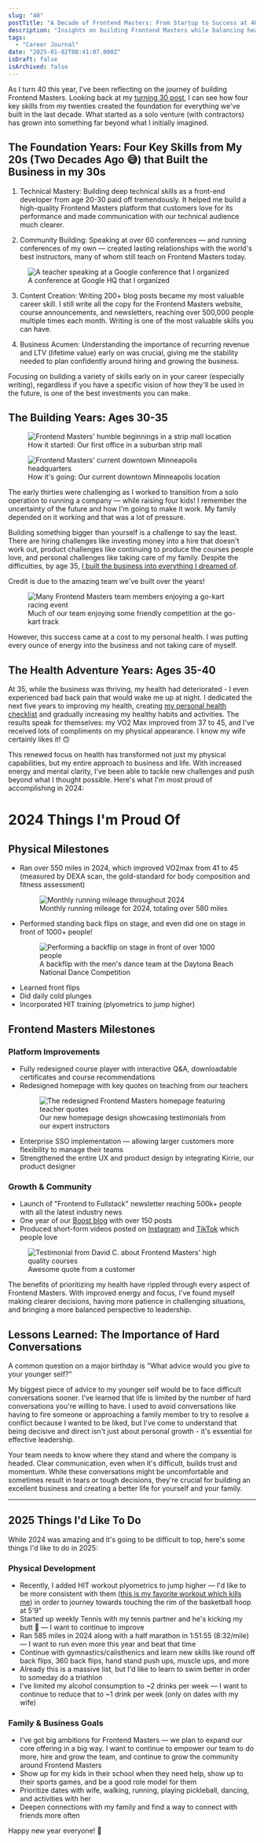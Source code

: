 ```yaml
---
slug: "40"
postTitle: "A Decade of Frontend Masters: From Startup to Success at 40"
description: "Insights on building Frontend Masters while balancing health, family, and becoming a leader."
tags:
  - "Career Journal"
date: "2025-01-02T08:41:07.000Z"
isDraft: false
isArchived: false
---
```



As I turn 40 this year, I've been reflecting on the journey of building Frontend Masters. Looking back at my [turning 30 post](/articles/30), I can see how four key skills from my twenties created the foundation for everything we've built in the last decade. What started as a solo venture (with contractors) has grown into something far beyond what I initially imagined.

## The Foundation Years: Four Key Skills from My 20s (Two Decades Ago 😅) that Built the Business in my 30s

1. Technical Mastery: Building deep technical skills as a front-end developer from age 20-30 paid off tremendously. It helped me build a high-quality Frontend Masters platform that customers love for its performance and made communication with our technical audience much clearer.

2. Community Building: Speaking at over 60 conferences — and running conferences of my own — created lasting relationships with the world's best instructors, many of whom still teach on Frontend Masters today.

<figure>
  <Image
    src={import("./_google.jpeg")}
    alt="A teacher speaking at a Google conference that I organized"
  />
  <figcaption>A conference at Google HQ that I organized</figcaption>
</figure>

3. Content Creation: Writing 200+ blog posts became my most valuable career skill. I still write all the copy for the Frontend Masters website, course announcements, and newsletters, reaching over 500,000 people multiple times each month. Writing is one of the most valuable skills you can have.

4. Business Acumen: Understanding the importance of recurring revenue and LTV (lifetime value) early on was crucial, giving me the stability needed to plan confidently around hiring and growing the business.

Focusing on building a variety of skills early on in your career (especially writing), regardless if you have a specific vision of how they'll be used in the future, is one of the best investments you can make.

## The Building Years: Ages 30-35

<div className="image-comparison">
  <figure>
    <Image 
      src={import("./_started.jpeg")} 
      alt="Frontend Masters' humble beginnings in a strip mall location"
    />
    <figcaption>How it started: Our first office in a suburban strip mall</figcaption>
  </figure>

  <figure>
    <Image 
      src={import("./_started-going.jpeg")} 
      alt="Frontend Masters' current downtown Minneapolis headquarters"
    />
    <figcaption>How it's going: Our current downtown Minneapolis location</figcaption>
  </figure>
</div>

The early thirties were challenging as I worked to transition from a solo operation to running a company &mdash; while raising four kids! I remember the uncertainty of the future and how I'm going to make it work. My family depended on it working and that was a lot of pressure.

Building something bigger than yourself is a challenge to say the least. There are hiring challenges like investing money into a hire that doesn't work out, product challenges like continuing to produce the courses people love, and personal challenges like taking care of my family. Despite the difficulties, by age 35, [I built the business into everything I dreamed of](/articles/turning-35).

Credit is due to the amazing team we've built over the years!

<figure>
  <Image
    src={import("./_team.jpeg")}
    alt="Many Frontend Masters team members enjoying a go-kart racing event"
  />
  <figcaption>
    Much of our team enjoying some friendly competition at the go-kart track
  </figcaption>
</figure>

However, this success came at a cost to my personal health. I was putting every ounce of energy into the business and not taking care of myself.

## The Health Adventure Years: Ages 35-40

At 35, while the business was thriving, my health had deteriorated - I even experienced bad back pain that would wake me up at night. I dedicated the next five years to improving my health, creating [my personal health checklist](/articles/personal-health-checklist) and gradually increasing my healthy habits and activities. The results speak for themselves: my VO2 Max improved from 37 to 45, and I've received lots of compliments on my physical appearance. I know my wife certainly likes it! 🙃

This renewed focus on health has transformed not just my physical capabilities, but my entire approach to business and life. With increased energy and mental clarity, I've been able to tackle new challenges and push beyond what I thought possible. Here's what I'm most proud of accomplishing in 2024:

# 2024 Things I'm Proud Of

## Physical Milestones

<ul class="accomplishments">
<li>Ran over 550 miles in 2024, which improved VO2max from 41 to 45 (measured by DEXA scan, the gold-standard for body composition and fitness assessment)</li>

<figure>
  <Image
    src={import("./_2024-running.png")}
    alt="Monthly running mileage throughout 2024"
  />
  <figcaption>
    Monthly running mileage for 2024, totaling over 580 miles
  </figcaption>
</figure>

<li>
  Performed standing back flips on stage, and even did one on stage in front of
  1000+ people!
</li>

<figure>
  <Image
    src={import("./_backflip.jpg")}
    alt="Performing a backflip on stage in front of over 1000 people"
  />
  <figcaption>
    A backflip with the men's dance team at the Daytona Beach National Dance
    Competition
  </figcaption>
</figure>

<li>Learned front flips</li>
<li>Did daily cold plunges</li>
<li>Incorporated HIT training (plyometrics to jump higher)</li>
</ul>

## Frontend Masters Milestones

### Platform Improvements

- Fully redesigned course player with interactive Q&A, downloadable certificates and course recommendations
- Redesigned homepage with key quotes on teaching from our teachers
  <figure>
    <Image
      src={import("./_new-homepage.jpg")}
      alt="The redesigned Frontend Masters homepage featuring teacher quotes"
    />
    <figcaption>
      Our new homepage design showcasing testimonials from our expert
      instructors
    </figcaption>
  </figure>
- Enterprise SSO implementation &mdash; allowing larger customers more flexibility to manage their teams
- Strengthened the entire UX and product design by integrating Kirrie, our product designer

### Growth & Community

- Launch of "Frontend to Fullstack" newsletter reaching 500k+ people with all the latest industry news
- One year of our [Boost blog](https://frontendmasters.com/blog/) with over 150 posts
- Produced short-form videos posted on [Instagram](https://www.instagram.com/frontendmasters/) and [TikTok](https://www.tiktok.com/@frontendmasters) which people love

<figure>
  <Image
    src={import("./_testimonial.png")}
    alt="Testimonial from David C. about Frontend Masters' high quality courses"
    width={650}
  />
  <figcaption>Awesome quote from a customer</figcaption>
</figure>

The benefits of prioritizing my health have rippled through every aspect of Frontend Masters. With improved energy and focus, I've found myself making clearer decisions, having more patience in challenging situations, and bringing a more balanced perspective to leadership.

## Lessons Learned: The Importance of Hard Conversations

A common question on a major birthday is "What advice would you give to your younger self?"

My biggest piece of advice to my younger self would be to face difficult conversations sooner. I've learned that life is limited by the number of hard conversations you're willing to have. I used to avoid conversations like having to fire someone or approaching a family member to try to resolve a conflict because I wanted to be liked, but I've come to understand that being decisive and direct isn't just about personal growth - it's essential for effective leadership.

Your team needs to know where they stand and where the company is headed. Clear communication, even when it's difficult, builds trust and momentum. While these conversations might be uncomfortable and sometimes result in tears or tough decisions, they're crucial for building an excellent business and creating a better life for yourself and your family.

---

## 2025 Things I'd Like To Do

While 2024 was amazing and it's going to be difficult to top, here's some things I'd like to do in 2025:

### Physical Development

- Recently, I added HIT workout plyometrics to jump higher &mdash; I'd like to be more consistent with them ([this is my favorite workout which kills me](https://youtu.be/x84r0G2gYII?feature=shared)) in order to journey towards touching the rim of the basketball hoop at 5'9"
- Started up weekly Tennis with my tennis partner and he's kicking my butt 🤣 &mdash; I want to continue to improve
- Ran 585 miles in 2024 along with a half marathon in 1:51:55 (8:32/mile) &mdash; I want to run even more this year and beat that time
- Continue with gymnastics/calisthenics and learn new skills like round off back flips, 360 back flips, hand stand push ups, muscle ups, and more
- Already this is a massive list, but I'd like to learn to swim better in order to someday do a triathlon
- I've limited my alcohol consumption to ~2 drinks per week &mdash; I want to continue to reduce that to ~1 drink per week (only on dates with my wife)

### Family & Business Goals

- I've got big ambitions for Frontend Masters &mdash; we plan to expand our core offering in a big way. I want to continue to empower our team to do more, hire and grow the team, and continue to grow the community around Frontend Masters
- Show up for my kids in their school when they need help, show up to their sports games, and be a good role model for them
- Prioritize dates with wife, walking, running, playing pickleball, dancing, and activities with her
- Deepen connections with my family and find a way to connect with friends more often

Happy new year everyone! 🎉
